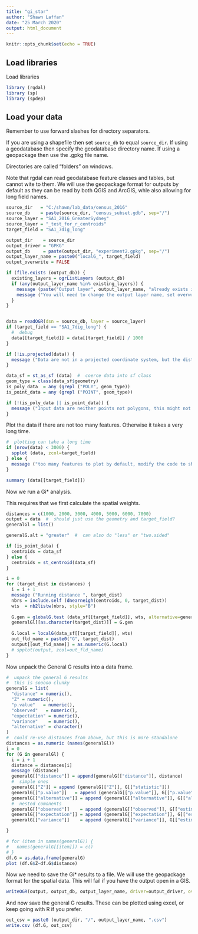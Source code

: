 ```yaml
---
title: "gi_star"
author: "Shawn Laffan"
date: "25 March 2020"
output: html_document
---
```


```r
knitr::opts_chunk$set(echo = TRUE)
```

## Load libraries

Load libraries

```r
library (rgdal)
library (sp)
library (spdep)
```

## Load your data

Remember to use forward slashes for directory separators.

If you are using a shapefile then set ```source_db``` to equal ```source_dir```.  If using a geodatabase then specify the geodatabase directory name.  If using a geopackage then use the .gpkg file name.

Directories are called "folders" on windows.

Note that rgdal can read geodatabase feature classes and tables, but cannot wite to them. We will use the geopackage format for outputs by default as they can be read by both QGIS and ArcGIS, whle also allowing for long field names.


```r

source_dir   = "C:/shawn/lab_data/census_2016"
source_db    = paste(source_dir, "census_subset.gdb", sep="/")
source_layer = "SA1_2016_GreaterSydney"
source_layer = "_test_for_r_centroids"
target_field = "SA1_7dig_long"

output_dir    = source_dir
output_driver = "GPKG"
output_db     = paste(output_dir, "experiment2.gpkg", sep="/")
output_layer_name = paste0("localG_", target_field)
output_overwrite = FALSE

if (file.exists (output_db)) {
  existing_layers = ogrListLayers (output_db)
  if (any(output_layer_name %in% existing_layers)) {
    message (paste("Output layer", output_layer_name, "already exists in", output_db))
    message ("You will need to change the output layer name, set overwrite layer to TRUE, or delete that layer before saving the results (if it is no longer needed)")
  }
}


data = readOGR(dsn = source_db, layer = source_layer)
if (target_field == "SA1_7dig_long") {
  #  debug
  data[[target_field]] = data[[target_field]] / 1000
}

if (!is.projected(data)) {
  message ("Data are not in a projected coordinate system, but the distance based measures should account for this")
}

data_sf = st_as_sf (data)  #  coerce data into sf class
geom_type = class(data_sf$geometry)
is_poly_data  = any (grepl ("POLY", geom_type))
is_point_data = any (grepl ("POINT", geom_type))

if (!(is_poly_data || is_point_data)) {
  message ("Input data are neither points not polygons, this might not work")
}

```


Plot the data if there are not too many features.   Otherwise it takes a very long time. 

```r
#  plotting can take a long time
if (nrow(data) < 3000) {
  spplot (data, zcol=target_field)
} else {
  message ("too many features to plot by default, modify the code to show more")
}

summary (data[[target_field]])

```


Now we run a Gi* analysis.

This requires that we first calculate the spatial weights.

```r

distances = c(1000, 2000, 3000, 4000, 5000, 6000, 7000)
output = data  #  should just use the geometry and target_field?
generalGl = list()

generalG.alt = "greater"  #  can also do "less" or "two.sided"

if (is_point_data) {
  centroids = data_sf
} else {
  centroids = st_centroid(data_sf)
}

i = 0
for (target_dist in distances) {
  i = i + 1
  message ("Running distance ", target_dist)
  nbrs = include.self (dnearneigh(centroids, 0, target_dist))
  wts  = nb2listw(nbrs, style="B")
  
  G.gen = globalG.test (data_sf[[target_field]], wts, alternative=generalG.alt)
  generalGl[[as.character(target_dist)]] = G.gen
  
  G.local = localG(data_sf[[target_field]], wts)
  out_fld_name = paste0("G", target_dist)
  output[[out_fld_name]] = as.numeric(G.local)
  # spplot(output, zcol=out_fld_name)
}
```

Now unpack the General G results into a data frame.

```r
#  unpack the general G results
#  this is sooooo clunky
generalG = list(
  "distance" = numeric(),
  "Z" = numeric(),
  "p.value"   = numeric(),
  "observed"   = numeric(),
  "expectation" = numeric(),
  "variance"    = numeric(),
  "alternative" = character()
)
#  could re-use distances from above, but this is more standalone
distances = as.numeric (names(generalGl))
i = 0
for (G in generalGl) {
  i = i + 1
  distance = distances[i]
  message (distance)
  generalG[["distance"]] = append(generalG[["distance"]], distance)
  #  simple ones
  generalG[["Z"]] = append (generalG[["Z"]], G[["statistic"]])
  generalG[["p.value"]]   = append (generalG[["p.value"]], G[["p.value"]])
  generalG[["alternative"]] = append (generalG[["alternative"]], G[["alternative"]])
  #  nested comonents
  generalG[["observed"]]    = append (generalG[["observed"]], G[["estimate"]][["Global G statistic"]])
  generalG[["expectation"]] = append (generalG[["expectation"]], G[["estimate"]][["Expectation"]])
  generalG[["variance"]]    = append (generalG[["variance"]], G[["estimate"]][["Variance"]])

}

# for (item in names(generalG)) {
#   names(generalG[[item]]) = c()
# }
df.G = as.data.frame(generalG)
plot (df.G$Z~df.G$distance)


```


Now we need to save the Gi* results to a file.  We will use the geopackage format for the spatial data.
This will fail if you have the output open in a GIS.

```r

writeOGR(output, output_db, output_layer_name, driver=output_driver, overwrite_layer = output_overwrite)


```


And now save the general G results.  These can be plotted using excel, or keep going with R if you prefer.

```r
out_csv = paste0 (output_dir, "/", output_layer_name, ".csv")
write.csv (df.G, out_csv)
```